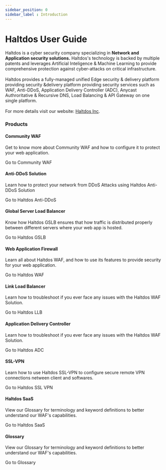 ```yaml
---
sidebar_position: 0
sidebar_label : Introduction
---
```



# Haltdos User Guide
<div className='gallery'>
  <div className='sub-heading'>
   <p>
      Haltdos is a cyber security company specializing in <strong>Network and Application security solutions.</strong> Haltdos's technology is backed by multiple patents and leverages Artificial Inteligence & Machine Learning to provide comprehensive protection against cyber-attacks on critical infrastructure.
      <br />
      <br />
      Haltdos provides a fully-managed unified Edge security & delivery  platform providing security &delivery platform providing security services such as WAF, Anti-DDoS, Application Delivery Controller (ADC), Anycast Authroritative & Recursive DNS, Load Balancing & API Gateway on one single platform.
      <br />
      <br />
      For more details visit our website: <a href="https://www.haltdos.com/" target="_blank"> Haltdos Inc</a>.
      <br />
    </p>
  </div>
  <div className='sub-heading'>
    <h3>Products</h3>
  </div>
  <div className='card'>
    <h4>Community WAF</h4>
    <p>Get to know more about Community WAF and how to configure it to protect your web application.</p>
    <VersionedLink to='community-waf'>
      Go to Community WAF <ArrowRight className='arrow' />
    </VersionedLink>
  </div>
  <div className='card'>
    <h4>Anti-DDoS Solution</h4>
    <p>Learn how to protect your network from DDoS Attacks using Haltdos Anti-DDoS Solution</p>
    <VersionedLink to='ddos/'>
      Go to Haltdos Anti-DDoS<ArrowRight className='arrow' />
    </VersionedLink>
  </div>
  <div className='card'>
    <h4>Global Server Load Balancer</h4>
    <p>
      Know how Haltdos GSLB ensures that how traffic is distributed properly between different servers where your web app is hosted.
    </p>
    <VersionedLink to='gslb/'>
      Go to Haltdos GSLB <ArrowRight className='arrow' />
    </VersionedLink>
  </div>
  <div className='card'>
    <h4>Web Application Firewall</h4>
    <p>
      Learn all about Haltdos WAF, and how to use its features to provide security for your web application.
    </p>
    <VersionedLink to='waf/'>
      Go to Haltdos WAF <ArrowRight className='arrow' />
    </VersionedLink>
  </div>
  <div className='card'>
    <h4>Link Load Balancer</h4>
    <p>
      Learn how to troubleshoot if you ever face any issues with the Haltdos WAF Solution.
    </p>
    <VersionedLink to='llb/'>
      Go to Haltdos LLB <ArrowRight className='arrow' />
    </VersionedLink>
  </div>
  <div className='card'>
    <h4>Application Delivery Controller</h4>
    <p>
      Learn how to troubleshoot if you ever face any issues with the Haltdos WAF Solution.
    </p>
    <VersionedLink to='adc/'>
      Go to Haltdos ADC <ArrowRight className='arrow' />
    </VersionedLink>
  </div>
  <div className='card'>
    <h4>SSL-VPN</h4>
    <p>
      Learn how to use Haltdos SSL-VPN to configure secure remote VPN connections netween client and softwares.
    </p>
    <VersionedLink to='ssl-vpn'>
      Go to Haltdos SSL VPN <ArrowRight className='arrow' />
    </VersionedLink>
  </div>
  <div className='card'>
    <h4>Haltdos SaaS</h4>
    <p>
      View our Glossary for terminology and keyword definitions to better understand our WAF's capabilities.
    </p>
    <VersionedLink to='saas/'>
      Go to Haltdos SaaS <ArrowRight className='arrow' />
    </VersionedLink>
  </div>
  <div className='card'>
    <h4>Glossary</h4>
    <p>
      View our Glossary for terminology and keyword definitions to better understand our WAF's capabilities.
    </p>
    <VersionedLink to='glossary'>
      Go to Glossary <ArrowRight className='arrow' />
    </VersionedLink>
  </div>
</div>
